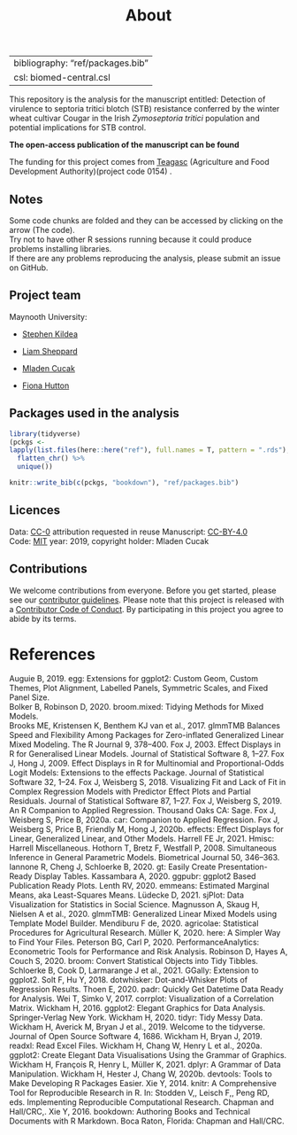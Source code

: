 % About
---
bibliography: "ref/packages.bib"
csl: biomed-central.csl
---

This repository is the analysis for  the manuscript entitled: Detection of virulence to septoria tritici blotch (STB) resistance conferred by the winter wheat cultivar Cougar in the Irish *Zymoseptoria tritici* population and potential implications for STB control.  
  
**The open-access publication of the manuscript can be found** 


The funding for this project comes from [Teagasc ](https://www.teagasc.ie/) (Agriculture and Food Development Authority)(project code 0154)  . 

## Notes 

Some code chunks are folded and they can be accessed by clicking on the arrow (The code).  
Try not to have other R sessions running because it could produce problems installing libraries.  
If there are any problems reproducing the analysis, please submit an issue on GitHub.  

## Project team

Maynooth University:  
  
- [Stephen Kildea](https://www.teagasc.ie/contact/staff-directory/k/stephen-kildea/)

- [Liam Sheppard](https://www.teagasc.ie/contact/staff-directory/s/liam-sheppard/)

- [Mladen Cucak](https://plantpath.psu.edu/directory/mbc5867)

- [Fiona Hutton](https://www.teagasc.ie/contact/staff-directory/h/fiona-hutton/)


## Packages used in the analysis

```r
library(tidyverse)
(pckgs <- 
lapply(list.files(here::here("ref"), full.names = T, pattern = ".rds"), readRDS) %>% 
  flatten_chr() %>%
  unique())

knitr::write_bib(c(pckgs, "bookdown"), "ref/packages.bib")
```




## Licences

Data: [CC-0](https://creativecommons.org/publicdomain/zero/1.0/) attribution requested in reuse
Manuscript: [CC-BY-4.0](https://creativecommons.org/licenses/by/4.0/)  
Code: [MIT](https://opensource.org/licenses/MIT) year: 2019, copyright holder: Mladen Cucak

## Contributions

We welcome contributions from everyone. Before you get started, please see our [contributor guidelines](CONTRIBUTING.html). Please note that this project is released with a [Contributor Code of Conduct](CONDUCT.html). By participating in this project you agree to abide by its terms.

# References

Auguie B, 2019. egg: Extensions for ggplot2: Custom Geom, Custom Themes, Plot Alignment, Labelled Panels, Symmetric Scales, and Fixed Panel Size.  
Bolker B, Robinson D, 2020. broom.mixed: Tidying Methods for Mixed Models.  
Brooks ME, Kristensen K, Benthem KJ van et al., 2017. glmmTMB Balances Speed and Flexibility Among Packages for Zero-inflated Generalized Linear Mixed Modeling. The R Journal 9, 378–400.
Fox J, 2003. Effect Displays in R for Generalised Linear Models. Journal of Statistical Software 8, 1–27.
Fox J, Hong J, 2009. Effect Displays in R for Multinomial and Proportional-Odds Logit Models: Extensions to the effects Package. Journal of Statistical Software 32, 1–24.
Fox J, Weisberg S, 2018. Visualizing Fit and Lack of Fit in Complex Regression Models with Predictor Effect Plots and Partial Residuals. Journal of Statistical Software 87, 1–27.
Fox J, Weisberg S, 2019. An R Companion to Applied Regression. Thousand Oaks CA: Sage.
Fox J, Weisberg S, Price B, 2020a. car: Companion to Applied Regression.
Fox J, Weisberg S, Price B, Friendly M, Hong J, 2020b. effects: Effect Displays for Linear, Generalized Linear, and Other Models.
Harrell FE Jr, 2021. Hmisc: Harrell Miscellaneous.
Hothorn T, Bretz F, Westfall P, 2008. Simultaneous Inference in General Parametric Models. Biometrical Journal 50, 346–363.
Iannone R, Cheng J, Schloerke B, 2020. gt: Easily Create Presentation-Ready Display Tables.
Kassambara A, 2020. ggpubr: ggplot2 Based Publication Ready Plots.
Lenth RV, 2020. emmeans: Estimated Marginal Means, aka Least-Squares Means.
Lüdecke D, 2021. sjPlot: Data Visualization for Statistics in Social Science.
Magnusson A, Skaug H, Nielsen A et al., 2020. glmmTMB: Generalized Linear Mixed Models using Template Model Builder.
Mendiburu F de, 2020. agricolae: Statistical Procedures for Agricultural Research.
Müller K, 2020. here: A Simpler Way to Find Your Files.
Peterson BG, Carl P, 2020. PerformanceAnalytics: Econometric Tools for Performance and Risk Analysis.
Robinson D, Hayes A, Couch S, 2020. broom: Convert Statistical Objects into Tidy Tibbles.
Schloerke B, Cook D, Larmarange J et al., 2021. GGally: Extension to ggplot2.
Solt F, Hu Y, 2018. dotwhisker: Dot-and-Whisker Plots of Regression Results.
Thoen E, 2020. padr: Quickly Get Datetime Data Ready for Analysis.
Wei T, Simko V, 2017. corrplot: Visualization of a Correlation Matrix.
Wickham H, 2016. ggplot2: Elegant Graphics for Data Analysis. Springer-Verlag New York.
Wickham H, 2020. tidyr: Tidy Messy Data.
Wickham H, Averick M, Bryan J et al., 2019. Welcome to the tidyverse. Journal of Open Source Software 4, 1686.
Wickham H, Bryan J, 2019. readxl: Read Excel Files.
Wickham H, Chang W, Henry L et al., 2020a. ggplot2: Create Elegant Data Visualisations Using the Grammar of Graphics.
Wickham H, François R, Henry L, Müller K, 2021. dplyr: A Grammar of Data Manipulation.
Wickham H, Hester J, Chang W, 2020b. devtools: Tools to Make Developing R Packages Easier.
Xie Y, 2014. knitr: A Comprehensive Tool for Reproducible Research in R. In: Stodden V,, Leisch F,, Peng RD, eds. Implementing Reproducible Computational Research. Chapman and Hall/CRC,.
Xie Y, 2016. bookdown: Authoring Books and Technical Documents with R Markdown. Boca Raton, Florida: Chapman and Hall/CRC.

